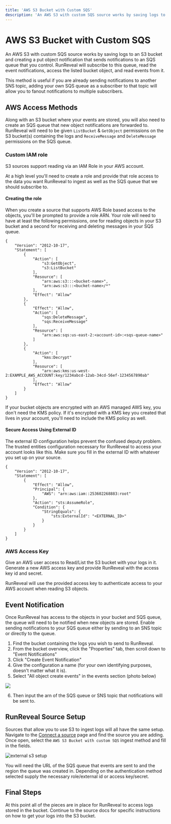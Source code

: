 ```yaml
---
title: 'AWS S3 Bucket with Custom SQS'
description: 'An AWS S3 with custom SQS source works by saving logs to an S3 bucket and creating a put object notification that sends notifications to an SQS queue that you control.'
---
```



# AWS S3 Bucket with Custom SQS

An AWS S3 with custom SQS source works by saving logs to an S3 bucket and creating a put object notification that sends notifications to an SQS queue that you control.
RunReveal will subscribe to this queue, read the event notifications, access the listed bucket object, and read events from it.

This method is useful if you are already sending notifications to another SNS topic, adding your own SQS queue as a subscriber to that topic will allow you to fanout notifications to multiple subscribers.

## AWS Access Methods

Along with an S3 bucket where your events are stored, you will also need to create an SQS queue that new object notifications are forwarded to.
RunReveal will need to be given `ListBucket` & `GetObject` permissions on the S3 bucket(s) containing the logs and `ReceiveMessage` and `DeleteMessage` permissions on the SQS queue.

### Custom IAM role

S3 sources support reading via an IAM Role in your AWS account.

At a high level you'll need to create a role and provide that role access to the data you want RunReveal to ingest as well as the SQS queue that we should subscribe to.

#### Creating the role

When you create a source that supports AWS Role based access to the objects, you'll be prompted to provide a role ARN. 
Your role will need to have at least the following permissions, one for reading objects in your S3 bucket and a second for receiving and deleting messages in your SQS queue.

```
{
    "Version": "2012-10-17",
    "Statement": [
        {
            "Action": [
                "s3:GetObject",
                "s3:ListBucket"
            ],
            "Resource": [
                "arn:aws:s3:::<bucket-name>",
                "arn:aws:s3:::<bucket-name>/*"
            ],
            "Effect": "Allow"
        },
        {
            "Effect": "Allow",
            "Action": [
                "sqs:DeleteMessage",
                "sqs:ReceiveMessage"
            ],
            "Resource": [
                "arn:aws:sqs:us-east-2:<account-id>:<sqs-queue-name>"
            ]
        },
        {
            "Action": [
                "kms:Decrypt"
            ],
            "Resource": [
                "arn:aws:kms:us-west-2:EXAMPLE_AWS_ACCOUNT:key/1234abcd-12ab-34cd-56ef-1234567890ab"
            ],
            "Effect": "Allow"
        }
    ]
}
```

<Callout type="info">
  If your bucket objects are encrypted with an AWS managed AWS key, you don't need the KMS policy. 
  If it's encrypted with a KMS key you created that lives in your account, you'll need to include the KMS policy as well.
</Callout>

#### Secure Access Using External ID

The external ID configuration helps prevent the confused deputy problem. 
The trusted entities configuration necessary for RunReveal to access your account looks like this. 
Make sure you fill in the external ID with whatever you set up on your source.

```
{
    "Version": "2012-10-17",
    "Statement": [
        {
            "Effect": "Allow",
            "Principal": {
                "AWS": "arn:aws:iam::253602268883:root"
            },
            "Action": "sts:AssumeRole",
            "Condition": {
                "StringEquals": {
                    "sts:ExternalId": "<EXTERNAL_ID>"
                }
            }
        }
    ]
}
```

### AWS Access Key

Give an AWS user access to Read/List the S3 bucket with your logs in it. Generate a new AWS access key and provide RunReveal with the access key id and secret.

RunReveal will use the provided access key to authenticate access to your AWS account when reading S3 objects.

## Event Notification

Once RunReveal has access to the objects in your bucket and SQS queue, the queue will need to be notified when new objects are stored.
Enable sending notifications to your SQS queue either by sending to an SNS topic or directly to the queue.

1. Find the bucket containing the logs you wish to send to RunReveal.
2. From the bucket overview, click the "Properties" tab, then scroll down to "Event Notifications"
3. Click "Create Event Notification"
4. Give the configuration a name (for your own identifying purposes, doesn't matter what it is).
5. Select "All object create events" in the events section (photo below)

<img src="/s3-role-2.png"/>

6. Then input the arn of the SQS queue or SNS topic that notifications will be sent to.

## RunReveal Source Setup

Sources that allow you to use S3 to ingest logs will all have the same setup.
Navigate to the [Connect a source](https://app.runreveal.com/dash/sources/add) page and find the source you are adding.
Once open, select the `AWS S3 Bucket with custom SQS` ingest method and fill in the fields.

![external s3 setup](/sources/external-s3-setup.png)

You will need the URL of the SQS queue that events are sent to and the region the queue was created in.
Depending on the authentication method selected supply the necessary role/external id or access key/secret.

## Final Steps

At this point all of the pieces are in place for RunReveal to access logs stored in the bucket. 
Continue to the source docs for specific instructions on how to get your logs into the S3 bucket.